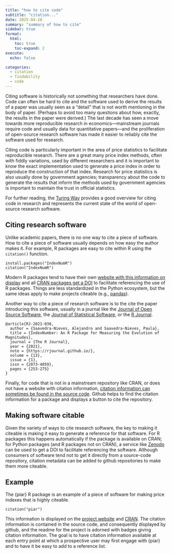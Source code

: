 ```yaml
---
title: "how to cite code"
subtitle: "citation..."
date: 2025-04-28
summary: "summary of how to cite"
sidebar: true
format:
  html:
    toc: true
    toc-expand: 2
execute: 
  echo: false

categories:
  - citation
  - findability
  - code
---
```


Citing software is historically not something that researchers have done. Code can
often be hard to cite and the software used to derive the results of a paper was
usually seen as a "detail" that is not worth mentioning in the body of paper. 
(Perhaps to avoid too many questions about how, exactly, the results in the
paper were derived.) The last decade has seen a move towards more reproducible
research in economics---mainstream journals require code and usually data for
quantitative papers---and the proliferation of open-source research software
has made it easier to reliably cite the software used for research.

Citing code is particularly important in the area of price statistics to
facilitate reproducible research. There are a great many price index methods,
often with fiddly variations, used by different researchers and it is important to know the exact
implementation used to generate a price index in order to reproduce the
construction of that index. Research for price statistics is also
usually done by government agencies; transparency about the code to generate the results that inform
the methods used by government agencies is important to maintain the trust in
official statistics.

For further reading, the [Turing Way](https://book.the-turing-way.org/communication/citable) provides
a good overview for citing code in research and represents the current state of
the world of open-source research software.

## Citing research software

Unlike academic papers, there is no one way to cite a piece of software. How to
cite a piece of software usually depends on how easy the author makes it. For
example, R packages are easy to cite within R using the `citation()` function.

```
install.packages("IndexNumR")
citation("IndexNumR")
```

Modern R packages tend to have their own [website with this information on
display](https://marberts.github.io/piar/authors.html#citation)
and all [CRAN packages get a DOI](https://cran.r-project.org/web/packages/PriceIndices/index.html)
to facilitate referencing the use of R packages. Things are less standardized in
the Python ecosystem, but the same ideas apply to make projects citeable
(e.g., [pandas](https://doi.org/10.5281/zenodo.3509134)).

Another way to cite a piece of research software is to the cite the paper
introducing this software, usually in a journal like the [Journal of Open Source
Software](https://joss.theoj.org/), the [Journal of Statistical Software](https://www.jstatsoft.org/index),
or the [R Journal](https://journal.r-project.org/).

```
@article{RJ-2021-038,
  author = {Saavedra-Nieves, Alejandro and Saavedra-Nieves, Paula},
  title = {IndexNumber: An R Package for Measuring the Evolution of Magnitudes},
  journal = {The R Journal},
  year = {2021},
  note = {https://rjournal.github.io/},
  volume = {13},
  issue = {1},
  issn = {2073-4859},
  pages = {253-275}
}
```

Finally, for code that is not in a mainstream repository like CRAN, or does not
have a website with citation information, [citation information can sometimes be
found in the source code](https://raw.githubusercontent.com/marberts/piar/refs/heads/main/CITATION.cff).
Github helps to find the citation information for a 
package and displays a button to cite the repository.

## Making software citable

Given the variety of ways to cite research software, the key to making it
citeable is making it easy to generate a reference for that software. For R
packages this happens automatically if the package is available on CRAN; for
Python packages (and R packages not on CRAN), a service like [Zenodo](https://zenodo.org/) can be used
to get a DOI to facilitate referencing the software. Although consumers of
software tend not to get it directly from a source-code
repository, citation metadata can be added to github repositories to make them
more citeable.

## Example

The {piar} R package is an example of a piece of software for making price indexes
that is highly citeable.

```
citation("piar")
```

This information is displayed on the [project website](https://marberts.github.io/piar/authors.html#citation)
and [CRAN](https://cran.r-project.org/web/packages/piar/citation.html).
The citation information is contained in the source code, and consequently displayed
by github, and the readme for the project is adorned with badges giving citation
information. The goal is to have citation information available at each entry
point at which a prospective user may first engage with {piar} and to have it
be easy to add to a reference list.

